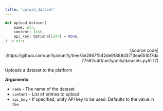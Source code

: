 ```yaml
---
title: 'upload_dataset'
---
```


```python
def upload_dataset(
    name: str,
    content: list,
    api_key: Optional[str] = None,
) -> str:
```

<p align="right">[source code](https://github.com/unifyai/unify/tree/3e2867f542de9f888d3713ea651bf7da77562c40/unify/utils/datasets.py#L17)</p>

Uploads a dataset to the platform

**Arguments**:

- `name` - The name of the dataset
- `content` - List of entries to upload
- `api_key` - If specified, unify API key to be used. Defaults to the value in the